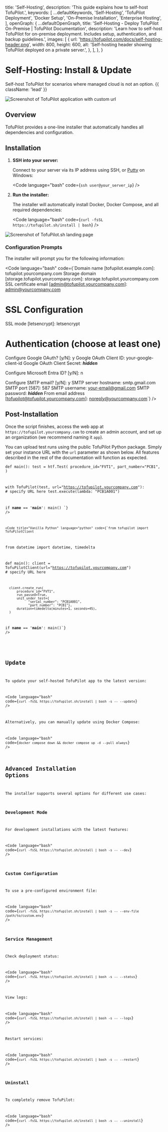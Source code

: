 
  title: 'Self-Hosting',
  description: 'This guide explains how to self-host TofuPilot.',
  keywords: [
    ...defaultKeywords,
    'Self-Hosting',
    'TofuPilot Deployment',
    'Docker Setup',
    'On-Premise Installation',
    'Enterprise Hosting',
  ],
  openGraph: {
    ...defaultOpenGraph,
    title:
      'Self-Hosting - Deploy TofuPilot On-Premise | TofuPilot Documentation',
    description:
      'Learn how to self-host TofuPilot for on-premise deployment. Includes setup, authentication, and backup guidelines.',
    images: [
      {
        url: 'https://tofupilot.com/docs/self-hosting-header.png',
        width: 800,
        height: 600,
        alt: 'Self-hosting header showing TofuPilot deployed on a private server.',
      },
    ],
  },
}

# Self-Hosting: Install & Update

Self-host TofuPilot for scenarios where managed cloud is not an option. {{ className: 'lead' }}

<Image
  src="/self-hosting-header.png"
  alt="Screenshot of TofuPilot application with custom url"
/>

## Overview

TofuPilot provides a one-line installer that automatically handles all dependencies and configuration.



## Installation

1. **SSH into your server:**

   Connect to your server via its IP address using SSH, or [Putty](https://www.chiark.greenend.org.uk/~sgtatham/putty/latest.html) on Windows:

   <Code
    language="bash"
    code={`ssh user@your_server_ip`}
    />

2. **Run the installer:**

   The installer will automatically install Docker, Docker Compose, and all required dependencies:

   <Code
     language="bash"
     code={`curl -fsSL https://tofupilot.sh/install | bash`}
   />

<Image
  src="/self-hosting-installer2.png"
  alt="Screenshot of TofuPilot.sh landing page"
/>

### Configuration Prompts

The installer will prompt you for the following information:

<Code
  language="bash"
  code={`Domain name [tofupilot.example.com]: tofupilot.yourcompany.com
Storage domain [storage.tofupilot.yourcompany.com]: storage.tofupilot.yourcompany.com
SSL certificate email [admin@tofupilot.yourcompany.com]: admin@yourcompany.com

# SSL Configuration
SSL mode [letsencrypt]: letsencrypt

# Authentication (choose at least one)
Configure Google OAuth? [y/N]: y
  Google OAuth Client ID: your-google-client-id
  Google OAuth Client Secret: ***hidden***

Configure Microsoft Entra ID? [y/N]: n

Configure SMTP email? [y/N]: y
  SMTP server hostname: smtp.gmail.com
  SMTP port [587]: 587
  SMTP username: your-email@gmail.com
  SMTP password: ***hidden***
  From email address [tofupilot@tofupilot.yourcompany.com]: noreply@yourcompany.com`}
/>


## Post-Installation

Once the script finishes, access the web app at `https://tofupilot.yourcompany.com` to create an admin account, and set up an organization (we recommend naming it `app`).

You can upload test runs using the public TofuPilot Python package. Simply set your instance URL with the `url` parameter as shown below. All features described in the rest of the documentation will function as expected.

<CodeGroup>
    <Code title="OpenHTF" language="python" code={`import openhtf as htf
from tofupilot.openhtf import TofuPilot

def main():
        test = htf.Test(
              procedure_id="FVT1",
              part_number="PCB1",
              )

with TofuPilot(test, url="https://tofupilot.yourcompany.com"): # specify URL here
        test.execute(lambda: "PCB1A001")

if __name__ == '__main__':
        main()
    `} />


    <Code title="Vanilla Python" language="python" code={`from tofupilot import TofuPilotClient
  from datetime import datetime, timedelta

  def main():
      client = TofuPilotClient(url="https://tofupilot.yourcompany.com") # specify URL here

      client.create_run(
          procedure_id="FVT1",
          run_passed=True,
          unit_under_test={
                "serial_number": "PCB1A001",
                "part_number": "PCB1"},
          duration=timedelta(minutes=1, seconds=45),
      )

  if __name__ == '__main__':
      main()`}  />

</CodeGroup>

## Update

To update your self-hosted TofuPilot app to the latest version:

<Code
  language="bash"
  code={`curl -fsSL https://tofupilot.sh/install | bash -s -- --update`}
/>

Alternatively, you can manually update using Docker Compose:

<Code
  language="bash"
  code={`docker compose down && docker compose up -d --pull always`}
/>


## Advanced Installation Options

The installer supports several options for different use cases:

### Development Mode

For development installations with the latest features:

<Code
  language="bash"
  code={`curl -fsSL https://tofupilot.sh/install | bash -s -- --dev`}
/>

### Custom Configuration

To use a pre-configured environment file:

<Code
  language="bash"
  code={`curl -fsSL https://tofupilot.sh/install | bash -s -- --env-file /path/to/custom.env`}
/>

### Service Management

Check deployment status:

<Code
  language="bash"
  code={`curl -fsSL https://tofupilot.sh/install | bash -s -- --status`}
/>

View logs:

<Code
  language="bash"
  code={`curl -fsSL https://tofupilot.sh/install | bash -s -- --logs`}
/>

Restart services:

<Code
  language="bash"
  code={`curl -fsSL https://tofupilot.sh/install | bash -s -- --restart`}
/>

### Uninstall

To completely remove TofuPilot:

<Code
  language="bash"
  code={`curl -fsSL https://tofupilot.sh/install | bash -s -- --uninstall`}
/>
